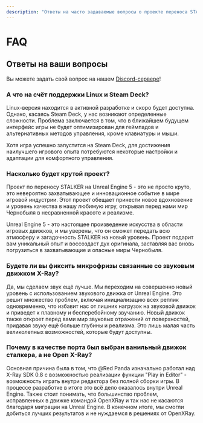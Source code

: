 ```yaml
---
description: "Ответы на часто задаваемые вопросы о проекте переноса STALKER на Unreal Engine 5: поддержка Linux и Steam Deck, уникальность проекта, улучшение звукового движка, выбор оригинального движка X-Ray."
---
```


# FAQ

## Ответы на ваши вопросы

Вы можете задать свой вопрос на нашем [Discord-сервере](/discord)!

### А что на счёт поддержки Linux и Steam Deck?

Linux-версия находится в активной разработке и скоро будет доступна. Однако, касаясь Steam Deck, у нас возникают определенные сложности. Проблема заключается в том, что в ближайшем будущем интерфейс игры не будет оптимизирован для геймпадов и альтернативных методов управления, кроме клавиатуры и мыши.

Хотя игра успешно запустится на Steam Deck, для достижения наилучшего игрового опыта потребуются некоторые настройки и адаптации для комфортного управления.

### Насколько будет крутой проект?

Проект по переносу STALKER на Unreal Engine 5 - это не просто круто, это невероятно захватывающее и инновационное событие в мире игровой индустрии. Этот проект обещает принести новое вдохновение и уровень качества в нашу любимую игру, открывая перед нами мир Чернобыля в несравненной красоте и реализме.

Unreal Engine 5 - это настоящее произведение искусства в области игровых движков, и мы уверены, что он сможет передать всю атмосферу и загадочность STALKER на новый уровень. Проект подарит вам уникальный опыт и воссоздаст дух оригинала, заставляя вас вновь погрузиться в захватывающие и опасные миры Чернобыля.

### Будете ли вы фиксить микрофризы связанные со звуковым движком X-Ray?

Да, мы сделаем звук ещё лучше. Мы переходим на совершенно новый уровень с использованием звукового движка от Unreal Engine. Это решит множество проблем, включая инициализацию всех реплик одновременно, что избавит нас от лишних нагрузок на звуковой движок и приведет к плавному и бесперебойному звучанию. Новый движок также откроет перед вами мир звуковых отражений от поверхностей, придавая звуку ещё больше глубины и реализма. Это лишь малая часть великолепных возможностей, которые будут доступны.

### Почему в качестве порта был выбран ванильный движок сталкера, а не Open X-Ray?

Основная причина была в том, что @Red Panda изначально работал над X-Ray SDK 0.8 с возможностью реализации функции "Play in Editor" - возможность играть внутри редактора без полной сборки игры. В процессе разработке в итоге это всё дело оказалось внутри Unreal Engine. Также стоит понимать, что большинство проблем, исправленных в движке командой OpenXRay и так нас не касаются благодаря миграции на Unreal Engine. В конечном итоге, мы смогли добиться лучших результатов и не нуждаемся в решениях от OpenXRay.
